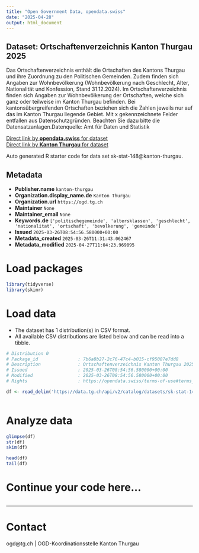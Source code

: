 ```yaml
---
title: "Open Government Data, opendata.swiss"
date: "2025-04-28"
output: html_document
---
```


## Dataset: Ortschaftenverzeichnis Kanton Thurgau 2025

Das Ortschaftenverzeichnis enthält die Ortschaften des Kantons Thurgau und ihre Zuordnung zu den Politischen Gemeinden. Zudem finden sich Angaben zur Wohnbevölkerung (Wohnbevölkerung nach Geschlecht, Alter, Nationalität und Konfession, Stand 31.12.2024).
Im Ortschaftenverzeichnis finden sich Angaben zur Wohnbevölkerung der Ortschaften, welche sich ganz oder teilweise im Kanton Thurgau befinden. Bei kantonsübergreifenden Ortschaften beziehen sich die Zahlen jeweils nur auf das im Kanton Thurgau liegende Gebiet.
Mit x gekennzeichnete Felder entfallen aus Datenschutzgründen. Beachten Sie dazu bitte die Datensatzanlagen.Datenquelle: Amt für Daten und Statistik

[Direct link by **opendata.swiss** for dataset](https://opendata.swiss/de/dataset/ortschaftenverzeichnis-kanton-thurgau-2025)<br>
[Direct link by **Kanton Thurgau** for dataset](https://data.tg.ch/explore/dataset/sk-stat-148/)

Auto generated R starter code for data set sk-stat-148@kanton-thurgau.

## Metadata

- **Publisher.name** `kanton-thurgau`
- **Organization.display_name.de** `Kanton Thurgau`
- **Organization.url** `https://ogd.tg.ch`
- **Maintainer** `None`
- **Maintainer_email** `None`
- **Keywords.de** `['politischegemeinde', 'altersklassen', 'geschlecht', 'nationalitat', 'ortschaft', 'bevolkerung', 'gemeinde']`
- **Issued** `2025-03-26T08:54:56.580000+00:00`
- **Metadata_created** `2025-03-26T11:31:43.062467`
- **Metadata_modified** `2025-04-27T11:04:23.969095`


# Load packages

```r

library(tidyverse)
library(skimr)

```

# Load data

-   The dataset has 1 distribution(s) in CSV format.
-   All available CSV distributions are listed below and can be read into a tibble.

```r

# Distribution 0
# Package_id               : 7b6a8b27-2c76-47c4-b015-cf95087e7dd8
# Description              : Ortschaftenverzeichnis Kanton Thurgau 2025 (csv)
# Issued                   : 2025-03-26T08:54:56.580000+00:00
# Modified                 : 2025-03-26T08:54:56.580000+00:00
# Rights                   : https://opendata.swiss/terms-of-use#terms_by

df <- read_delim('https://data.tg.ch/api/v2/catalog/datasets/sk-stat-148/exports/csv?use_labels=true')



```

# Analyze data

```r

glimpse(df)
str(df)
skim(df)

head(df)
tail(df)

```

# Continue your code here...

```r

```

------------------------------------------------------------------------

# Contact

ogd@tg.ch | OGD-Koordinationsstelle Kanton Thurgau
